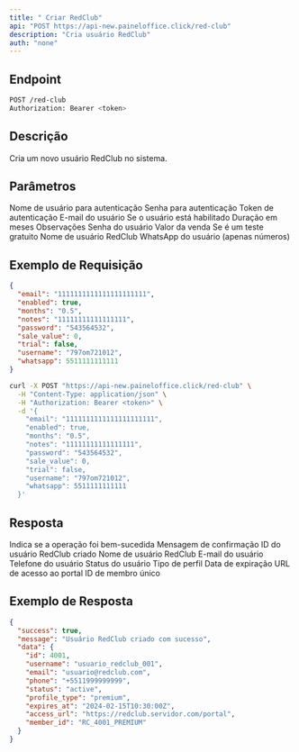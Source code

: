 ```yaml
---
title: " Criar RedClub"
api: "POST https://api-new.paineloffice.click/red-club"
description: "Cria usuário RedClub"
auth: "none"
---
```


## Endpoint

<CodeGroup>

```bash Requisição
POST /red-club
Authorization: Bearer <token>
```

</CodeGroup>

## Descrição

Cria um novo usuário RedClub no sistema.

## Parâmetros

<ParamField query="username" type="string" required>
  Nome de usuário para autenticação
</ParamField>

<ParamField query="password" type="string" required>
  Senha para autenticação
</ParamField>

<ParamField query="token" type="string" required>
  Token de autenticação
</ParamField>

<ParamField body="email" type="string" required>
  E-mail do usuário
</ParamField>

<ParamField body="enabled" type="boolean" required>
  Se o usuário está habilitado
</ParamField>

<ParamField body="months" type="string" required>
  Duração em meses
</ParamField>

<ParamField body="notes" type="string">
  Observações
</ParamField>

<ParamField body="password" type="string" required>
  Senha do usuário
</ParamField>

<ParamField body="sale_value" type="number" required>
  Valor da venda
</ParamField>

<ParamField body="trial" type="boolean" required>
  Se é um teste gratuito
</ParamField>

<ParamField body="username" type="string" required>
  Nome de usuário RedClub
</ParamField>

<ParamField body="whatsapp" type="number" required>
  WhatsApp do usuário (apenas números)
</ParamField>

## Exemplo de Requisição

<CodeGroup>

```json TryIt
{
  "email": "1111111111111111111111",
  "enabled": true,
  "months": "0.5",
  "notes": "11111111111111111",
  "password": "543564532",
  "sale_value": 0,
  "trial": false,
  "username": "797om721012",
  "whatsapp": 5511111111111
}
```

```bash cURL
curl -X POST "https://api-new.paineloffice.click/red-club" \
  -H "Content-Type: application/json" \
  -H "Authorization: Bearer <token>" \
  -d '{
    "email": "1111111111111111111111",
    "enabled": true,
    "months": "0.5",
    "notes": "11111111111111111",
    "password": "543564532",
    "sale_value": 0,
    "trial": false,
    "username": "797om721012",
    "whatsapp": 5511111111111
  }'
```

</CodeGroup>

## Resposta

<ResponseField name="success" type="boolean">
  Indica se a operação foi bem-sucedida
</ResponseField>

<ResponseField name="message" type="string">
  Mensagem de confirmação
</ResponseField>

<ResponseField name="data" type="object">
  <Expandable title="properties">
    <ResponseField name="id" type="integer">
      ID do usuário RedClub criado
    </ResponseField>
    <ResponseField name="username" type="string">
      Nome de usuário RedClub
    </ResponseField>
    <ResponseField name="email" type="string">
      E-mail do usuário
    </ResponseField>
    <ResponseField name="phone" type="string">
      Telefone do usuário
    </ResponseField>
    <ResponseField name="status" type="string">
      Status do usuário
    </ResponseField>
    <ResponseField name="profile_type" type="string">
      Tipo de perfil
    </ResponseField>
    <ResponseField name="expires_at" type="string">
      Data de expiração
    </ResponseField>
    <ResponseField name="access_url" type="string">
      URL de acesso ao portal
    </ResponseField>
    <ResponseField name="member_id" type="string">
      ID de membro único
    </ResponseField>
  </Expandable>
</ResponseField>

## Exemplo de Resposta

```json
{
  "success": true,
  "message": "Usuário RedClub criado com sucesso",
  "data": {
    "id": 4001,
    "username": "usuario_redclub_001",
    "email": "usuario@redclub.com",
    "phone": "+5511999999999",
    "status": "active",
    "profile_type": "premium",
    "expires_at": "2024-02-15T10:30:00Z",
    "access_url": "https://redclub.servidor.com/portal",
    "member_id": "RC_4001_PREMIUM"
  }
}
```